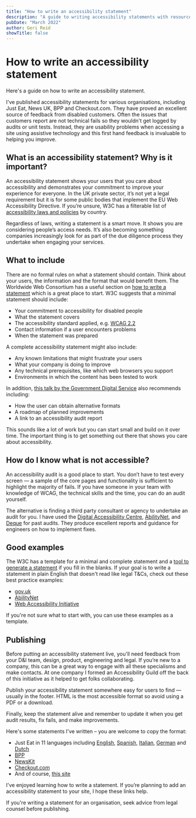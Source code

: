 ```yaml
---
title: "How to write an accessibility statement"
description: "A guide to writing accessibility statements with resources, examples and practical advice."
pubDate: "March 2022"
author: Geri Reid
showTitle: false
---
```


# How to write an accessibility statement

Here's a guide on how to write an accessibility statement.

I've published accessibility statements for various organisations, including Just Eat, News UK, BPP and Checkout.com. They have proved an excellent source of feedback from disabled customers. Often the issues that customers report are not technical fails so they wouldn't get logged by audits or unit tests. Instead, they are usability problems when accessing a site using assistive technology and this first hand feedback is invaluable to helping you improve.

<div class="space-m"></div>

## What is an accessibility statement? Why is it important?

An accessibility statement shows your users that you care about accessibility and demonstrates your commitment to improve your experience for everyone. In the UK private sector, it’s not yet a legal requirement but it is for some public bodies that implement the EU Web Accessibility Directive. If you’re unsure, W3C has a filterable list of [accessibility laws and policies](https://www.w3.org/WAI/policies/) by country.

Regardless of laws, writing a statement is a smart move. It shows you are considering people’s access needs. It’s also becoming something companies increasingly look for as part of the due diligence process they undertake when engaging your services.

<div class="space-m"></div>

## What to include

There are no formal rules on what a statement should contain. Think about your users, the information and the format that would benefit them. The Worldwide Web Consortium has a useful section on [how to write a statement](https://www.w3.org/WAI/planning/statements/) which is a great place to start. W3C suggests that a minimal statement should include:

- Your commitment to accessibility for disabled people
- What the statement covers
- The accessibility standard applied, e.g. [WCAG 2.2](https://www.w3.org/TR/WCAG22/)
- Contact information if a user encounters problems
- When the statement was prepared

A complete accessibility statement might also include:

- Any known limitations that might frustrate your users
- What your company is doing to improve
- Any technical prerequisites, like which web browsers you support
- Environments in which the content has been tested to work

In addition, [this talk by the Government Digital Service](https://www.youtube.com/watch?v=s_DPQRGL_QU&ab_channel=GovernmentDigitalService) also recommends including:

- How the user can obtain alternative formats
- A roadmap of planned improvements
- A link to an accessibility audit report

This sounds like a lot of work but you can start small and build on it over time. The important thing is to get something out there that shows you care about accessibility.

## How do I know what is not accessible?

An accessibility audit is a good place to start. You don’t have to test every screen — a sample of the core pages and functionality is sufficient to highlight the majority of fails. If you have someone in your team with knowledge of WCAG, the technical skills and the time, you can do an audit yourself.

The alternative is finding a third party consultant or agency to undertake an audit for you. I have used the [Digital Accessibility Centre](https://digitalaccessibilitycentre.org/), [AbilityNet](https://abilitynet.org.uk/), and [Deque](https://www.deque.com/services/accessibility-audits/) for past audits. They produce excellent reports and guidance for engineers on how to implement fixes.

<div class="space-m"></div>

## Good examples

The W3C has a template for a minimal and complete statement and a [tool to generate a statement](https://www.w3.org/WAI/planning/statements/generator/#create) if you fill in the blanks. If your goal is to write a statement in plain English that doesn't read like legal T&Cs, check out these best practice examples:

- [gov.uk](https://www.gov.uk/help/accessibility-statement)
- [AbilityNet](https://abilitynet.org.uk/accessibility-statement)
- [Web Accessibility Initiative](https://www.w3.org/WAI/planning/statements/)

If you're not sure what to start with, you can use these examples as a template.

## Publishing

Before putting an accessibility statement live, you'll need feedback from your D&I team, design, product, engineering and legal. If you’re new to a company, this can be a great way to engage with all these specialisms and make contacts. At one company I formed an Accessibility Guild off the back of this initiative as it helped to get folks collaborating.

Publish your accessibility statement somewhere easy for users to find — usually in the footer. HTML is the most accessible format so avoid using a PDF or a download.

Finally, keep the statement alive and remember to update it when you get audit results, fix fails, and make improvements.

Here's some statements I've written – you are welcome to copy the format:

- Just Eat in 11 languages including [English](https://www.just-eat.co.uk/accessibility-statement), [Spanish](https://www.just-eat.es/accessibility-statement), [Italian](https://www.justeat.it/accessibility-statement), [German](https://www.lieferando.de/accessibility-statement) and [Dutch](https://www.thuisbezorgd.nl/en/accessibility-statementhttps://www.thuisbezorgd.nl/accessibility-statement)
- [BPP](https://www.bpp.com/about-bpp/website-accessibility-statement)
- [NewsKit](https://www.newskit.co.uk/help/accessibility-statement/)
- [Checkout.com](https://www.checkout.com/legal/accessibility-statement)
- And of course, [this site](accessibility-statement.html)

I've enjoyed learning how to write a statement. If you’re planning to add an accessibility statement to your site, I hope these links help.

If you're writing a statement for an organisation, seek advice from legal counsel before publishing.


